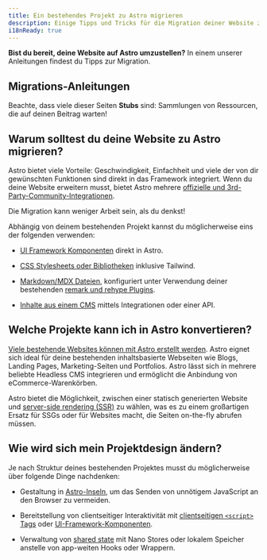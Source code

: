 ```yaml
---
title: Ein bestehendes Projekt zu Astro migrieren
description: Einige Tipps und Tricks für die Migration deiner Website zu Astro.
i18nReady: true
---
```


**Bist du bereit, deine Website auf Astro umzustellen?** In einem unserer Anleitungen findest du Tipps zur Migration.
## Migrations-Anleitungen

<MigrationGuidesNav />

Beachte, dass viele dieser Seiten **Stubs** sind: Sammlungen von Ressourcen, die auf deinen Beitrag warten!

## Warum solltest du deine Website zu Astro migrieren?

Astro bietet viele Vorteile: Geschwindigkeit, Einfachheit und viele der von dir gewünschten Funktionen sind direkt in das Framework integriert. Wenn du deine Website erweitern musst, bietet Astro mehrere [offizielle und 3rd-Party-Community-Integrationen](https://astro.build/integrations).

Die Migration kann weniger Arbeit sein, als du denkst!

Abhängig von deinem bestehenden Projekt kannst du möglicherweise eins der folgenden verwenden:

- [UI Framework Komponenten](/de/core-concepts/framework-components/) direkt in Astro. 

- [CSS Stylesheets oder Bibliotheken](/de/guides/styling/) inklusive Tailwind.

- [Markdown/MDX Dateien](/de/guides/markdown-content/), konfiguriert unter Verwendung deiner bestehenden [remark und rehype Plugins](/de/guides/markdown-content/#markdown-konfigurieren).

- [Inhalte aus einem CMS](/de/guides/cms/) mittels Integrationen oder einer API.

## Welche Projekte kann ich in Astro konvertieren?

[Viele bestehende Websites können mit Astro erstellt werden](/de/concepts/why-astro/). Astro eignet sich ideal für deine bestehenden inhaltsbasierte Webseiten wie Blogs, Landing Pages, Marketing-Seiten und Portfolios. Astro lässt sich in mehrere beliebte Headless CMS integrieren und ermöglicht die Anbindung von eCommerce-Warenkörben.

Astro bietet die Möglichkeit, zwischen einer statisch generierten Website und [server-side rendering (SSR)](/de/guides/server-side-rendering/) zu wählen, was es zu einem großartigen Ersatz für SSGs oder für Websites macht, die Seiten on-the-fly abrufen müssen.

## Wie wird sich mein Projektdesign ändern?

Je nach Struktur deines bestehenden Projektes musst du möglicherweise über folgende Dinge nachdenken:

- Gestaltung in [Astro-Inseln](/de/concepts/islands/#was-ist-eine-astro-insel), um das Senden von unnötigem JavaScript an den Browser zu vermeiden.

- Bereitstellung von clientseitiger Interaktivität mit [clientseitigen `<script>` Tags](/de/guides/client-side-scripts/) oder [UI-Framework-Komponenten](/de/core-concepts/framework-components/).

- Verwaltung von [shared state](/de/core-concepts/sharing-state/) mit Nano Stores oder lokalem Speicher anstelle von app-weiten Hooks oder Wrappern.
